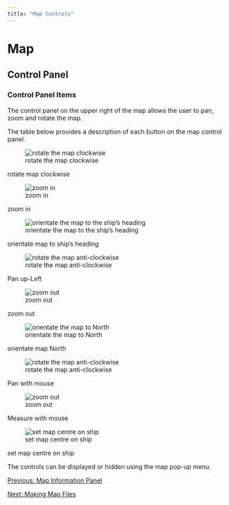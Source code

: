 ```yaml
---
title: "Map Controls"
---
```

Map
===

Control Panel
-------------

  

### Control Panel Items

The control panel on the upper right of the map allows the user to pan, zoom and rotate the map.

The table below provides a description of each button on the map control panel.

  
  

![rotate the map clockwise](images/PamPanZoomRotateClockwise.png)

rotate map clockwise

![zoom in](images/PamPanZoomZoomIn.png)

zoom in

![orientate the map to the ship's heading](images/PamPanZoomHeadUp.png)

orientate map to ship's heading

![rotate the map anti-clockwise](images/PamPanZoomRotateAnticlockwise.png)

Pan up-Left

![zoom out](images/PamPanZoomZoomOut.png)

zoom out

![orientate the map to North](images/PamPanZoomNorthUp.png)

orientate map North

![rotate the map anti-clockwise](images/PanWithMouse.png)

Pan with mouse

![zoom out](images/MeasureWithMouse.png)

Measure with mouse

![set map centre on ship](images/PamPanZoomCentreOnShip.png)

set map centre on ship

  

The controls can be displayed or hidden using the map pop-up menu.  
  

[Previous: Map Information Panel](mapInformationDisplayPanel.html)

[Next: Making Map Files](mapMaking.html)
